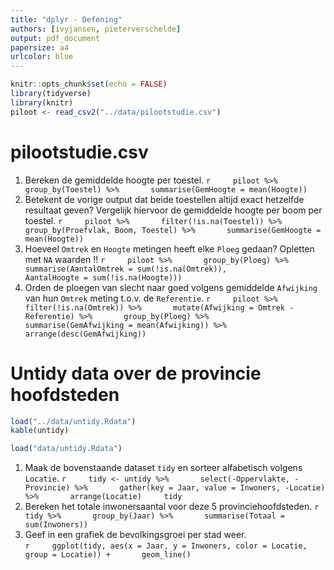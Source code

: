 ```yaml
---
title: "dplyr - Oefening"
authors: [ivyjansen, pieterverschelde]
output: pdf_document
papersize: a4
urlcolor: blue
---
```


```r
knitr::opts_chunk$set(echo = FALSE)
library(tidyverse)
library(knitr)
piloot <- read_csv2("../data/pilootstudie.csv")
```



# pilootstudie.csv

1. Bereken de gemiddelde hoogte per toestel.
    ```r
    piloot %>%
      group_by(Toestel) %>%
      summarise(GemHoogte = mean(Hoogte))
    ```
1. Betekent de vorige output dat beide toestellen altijd exact hetzelfde resultaat geven? Vergelijk hiervoor de gemiddelde hoogte per boom per toestel. 
    ```r
    piloot %>%
      filter(!is.na(Toestel)) %>%
      group_by(Proefvlak, Boom, Toestel) %>%
      summarise(GemHoogte = mean(Hoogte))
    ```
1. Hoeveel `Omtrek` en `Hoogte` metingen heeft elke `Ploeg` gedaan? Opletten met `NA` waarden !!
    ```r
    piloot %>%
      group_by(Ploeg) %>%
      summarise(AantalOmtrek = sum(!is.na(Omtrek)),
                AantalHoogte = sum(!is.na(Hoogte)))
    ```
1. Orden de ploegen van slecht naar goed volgens gemiddelde `Afwijking` van hun `Omtrek` meting t.o.v. de `Referentie`.
    ```r
    piloot %>%
      filter(!is.na(Omtrek)) %>%
      mutate(Afwijking = Omtrek - Referentie) %>%
      group_by(Ploeg) %>%
      summarise(GemAfwijking = mean(Afwijking)) %>%
      arrange(desc(GemAfwijking))
    ```



# Untidy data over de provincie hoofdsteden

```r
load("../data/untidy.Rdata")
kable(untidy)
```
```r
load("data/untidy.Rdata")
```

1. Maak de bovenstaande dataset `tidy` en sorteer alfabetisch volgens `Locatie`.
    ```r
    tidy <- untidy %>%
      select(-Oppervlakte, -Provincie) %>%
      gather(key = Jaar, value = Inwoners, -Locatie) %>%
      arrange(Locatie)
    tidy
    ```
1. Bereken het totale inwonersaantal voor deze 5 provinciehoofdsteden.
    ```r
    tidy %>%
      group_by(Jaar) %>%
      summarise(Totaal = sum(Inwoners))
    ```
1. Geef in een grafiek de bevolkingsgroei per stad weer.  
    ```r
    ggplot(tidy, aes(x = Jaar, y = Inwoners, color = Locatie, group = Locatie)) +
      geom_line()
    ```




